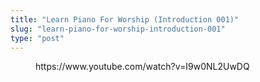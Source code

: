 ```yaml
---
title: "Learn Piano For Worship (Introduction 001)"
slug: "learn-piano-for-worship-introduction-001"
type: "post"
---
```


<!-- wp:embed {"url":"https://www.youtube.com/watch?v=I9w0NL2UwDQ","type":"video","providerNameSlug":"youtube","responsive":true,"className":"wp-embed-aspect-16-9 wp-has-aspect-ratio"} -->
<figure class="wp-block-embed is-type-video is-provider-youtube wp-block-embed-youtube wp-embed-aspect-16-9 wp-has-aspect-ratio"><div class="wp-block-embed__wrapper">
https://www.youtube.com/watch?v=I9w0NL2UwDQ
</div></figure>
<!-- /wp:embed -->
